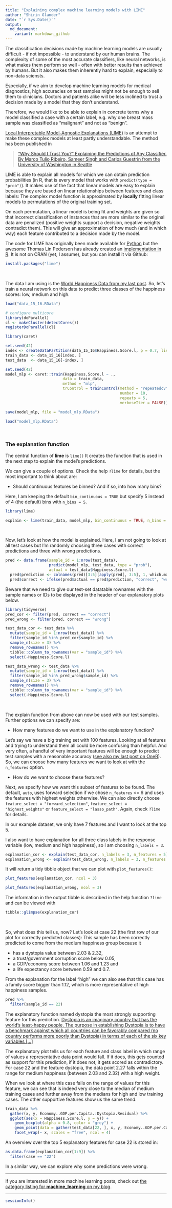 ```yaml
---
title: "Explaining complex machine learning models with LIME"
author: "Shirin Glander"
date: "`r Sys.Date()`"
output:
  md_document:
    variant: markdown_github
---
```


The classification decisions made by machine learning models are usually difficult - if not impossible - to understand by our human brains. The complexity of some of the most accurate classifiers, like neural networks, is what makes them perform so well - often with better results than achieved by humans. But it also makes them inherently hard to explain, especially to non-data sciensts.

Especially, if we aim to develop machine learning models for medical diagnostics, high accuracies on test samples might not be enough to sell them to clinicians. Doctors and patients alike will be less inclined to trust a decision made by a model that they don't understand. 

Therefore, we would like to be able to explain in concrete terms why a model classified a case with a certain label, e.g. why one breast mass sample was classified as "malignant" and not as "benign".

[Local Interpretable Model-Agnostic Explanations (LIME)](https://www.oreilly.com/learning/introduction-to-local-interpretable-model-agnostic-explanations-lime) is an attempt to make these complex models at least partly understandable. The method has been published in

> [“Why Should I Trust You?” Explaining the Predictions of Any Classifier. By Marco Tulio Ribeiro, Sameer Singh and Carlos Guestrin from the University of Washington in Seattle](https://arxiv.org/pdf/1602.04938.pdf)

LIME is able to explain all models for which we can obtain prediction probabilities (in R, that is every model that works with `predict(type = "prob")`). It makes use of the fact that linear models are easy to explain because they are based on linear relationships between features and class labels: The complex model function is approximated by **locally** fitting linear models to permutations of the original training set.

On each permutation, a linear model is being fit and weights are given so that incorrect classification of instances that are more similar to the original data are penalized (positive weights support a decision, negative weights contradict them). This will give an approximation of how much (and in which way) each feature contributed to a decision made by the model.

The code for LIME has originally been made available for [Python](https://github.com/marcotcr/lime) but the awesome Thomas Lin Pederson has already created an [implementation in R](https://github.com/thomasp85/lime). It is not on CRAN (yet, I assume), but you can install it via Github:

```r
install.packages("lime")
```

<br>

The data I am using is the [World Happiness Data from my last post](https://shiring.github.io/machine_learning/2017/04/23/one_r). So, let's train a neural network on this data to predict three classes of the happiness scores: low, medium and high.

```r
load("data_15_16.RData")
```

```r
# configure multicore
library(doParallel)
cl <- makeCluster(detectCores())
registerDoParallel(cl)

library(caret)
```

```r
set.seed(42)
index <- createDataPartition(data_15_16$Happiness.Score.l, p = 0.7, list = FALSE)
train_data <- data_15_16[index, ]
test_data  <- data_15_16[-index, ]
```

```r
set.seed(42)
model_mlp <- caret::train(Happiness.Score.l ~ .,
                         data = train_data,
                         method = "mlp",
                         trControl = trainControl(method = "repeatedcv", 
                                                  number = 10, 
                                                  repeats = 5, 
                                                  verboseIter = FALSE))
```

```r
save(model_mlp, file = "model_mlp.RData")
```

```r
load("model_mlp.RData")
```

<br>

### The explanation function

The central function of **lime** is `lime()` It creates the function that is used in the next step to explain the model's predictions.

We can give a couple of options. Check the help `?lime` for details, but the most important to think about are:

- Should continuous features be binned? And if so, into how many bins?

Here, I am keeping the default `bin_continuous = TRUE` but specify 5 instead of 4 (the default) bins with `n_bins = 5`.

```r
library(lime)

explain <- lime(train_data, model_mlp, bin_continuous = TRUE, n_bins = 5, n_permutations = 1000)
```

<br>

Now, let's look at how the model is explained. Here, I am not going to look at all test cases but I'm randomly choosing three cases with correct predictions and three with wrong predictions.

```r
pred <- data.frame(sample_id = 1:nrow(test_data),
                   predict(model_mlp, test_data, type = "prob"),
                   actual = test_data$Happiness.Score.l)
  pred$prediction <- colnames(pred)[3:5][apply(pred[, 3:5], 1, which.max)]
  pred$correct <- ifelse(pred$actual == pred$prediction, "correct", "wrong")
```

Beware that we need to give our test-set datatable rownames with the sample names or IDs to be displayed in the header of our explanatory plots below.

```r
library(tidyverse)
pred_cor <- filter(pred, correct == "correct")
pred_wrong <- filter(pred, correct == "wrong")

test_data_cor <- test_data %>%
  mutate(sample_id = 1:nrow(test_data)) %>%
  filter(sample_id %in% pred_cor$sample_id) %>%
  sample_n(size = 3) %>%
  remove_rownames() %>%
  tibble::column_to_rownames(var = "sample_id") %>%
  select(-Happiness.Score.l)

test_data_wrong <- test_data %>%
  mutate(sample_id = 1:nrow(test_data)) %>%
  filter(sample_id %in% pred_wrong$sample_id) %>%
  sample_n(size = 3) %>%
  remove_rownames() %>%
  tibble::column_to_rownames(var = "sample_id") %>%
  select(-Happiness.Score.l)
```

<br>

The explain function from above can now be used with our test samples. Further options we can specify are:

- How many features do we want to use in the explanatory function? 

Let's say we have a big training set with 100 features. Looking at all features and trying to understand them all could be more confusing than helpful. And very often, a handful of very important features will be enough to predict test samples with a reasonable accuracy ([see also my last post on OneR](https://shiring.github.io/machine_learning/2017/04/23/one_r)). So, we can choose how many features we want to look at with the `n_features` option.

- How do we want to choose these features?

Next, we specify how we want this subset of features to be found. The default, `auto`, uses forward selection if we chose `n_features` <= 6 and uses the features with highest weights otherwise. We can also directly choose `feature_select = "forward_selection"`, `feature_select = "highest_weights"` or `feature_select = "lasso_path"`. Again, check `?lime` for details.

In our example dataset, we only have 7 features and I want to look at the top 5.

I also want to have explanation for all three class labels in the response variable (low, medium and high happiness), so I am choosing `n_labels = 3`.

```r
explanation_cor <- explain(test_data_cor, n_labels = 3, n_features = 5)
explanation_wrong <- explain(test_data_wrong, n_labels = 3, n_features = 5)
```

It will return a tidy tibble object that we can plot with `plot_features()`:

```r
plot_features(explanation_cor, ncol = 3)
```

```r
plot_features(explanation_wrong, ncol = 3)
```

The information in the output tibble is described in the help function `?lime` and can be viewed with

```r
tibble::glimpse(explanation_cor)
```

<br>

So, what does this tell us, now? Let's look at case 22 (the first row of our plot for correctly predicted classes): This sample has been correctly predicted to come from the medium happiness group because it

- has a dystopia value between 2.03 & 2.32,
- a trust/government corruption score below 0.05,
- a GDP/economy score between 1.06 and 1.23 and
- a life expectancy score between 0.59 and 0.7.

From the explanation for the label "high" we can also see that this case has a family score bigger than 1.12, which is more representative of high happiness samples.

```r
pred %>%
  filter(sample_id == 22)
```

The explanatory function named dystopia the most strongly supporting feature for this prediction. [Dystopia is an imaginary country that has the world’s least-happy people. The purpose in establishing Dystopia is to have a benchmark against which all countries can be favorably compared (no country performs more poorly than Dystopia) in terms of each of the six key variables [...]](http://worldhappiness.report/faq/)

The explanatory plot tells us for each feature and class label in which range of values a representative data point would fall. If it does, this gets counted as support for this prediction, if it does not, it gets scored as contradictory. For case 22 and the feature dystopia, the data point 2.27 falls within the range for medium happiness (between 2.03 and 2.32) with a high weight.

When we look at where this case falls on the range of values for this feature, we can see that is indeed very close to the median of medium training cases and further away from the medians for high and low training cases.
The other supportive features show us the same trend.

```r
train_data %>%
  gather(x, y, Economy..GDP.per.Capita.:Dystopia.Residual) %>%
  ggplot(aes(x = Happiness.Score.l, y = y)) +
    geom_boxplot(alpha = 0.8, color = "grey") + 
    geom_point(data = gather(test_data[22, ], x, y, Economy..GDP.per.Capita.:Dystopia.Residual), color = "red", size = 3) +
    facet_wrap(~ x, scales = "free", ncol = 4)
```

An overview over the top 5 explanatory features for case 22 is stored in:

```r
as.data.frame(explanation_cor[1:9]) %>%
  filter(case == "22")
```

In a similar way, we can explore why some predictions were wrong.

---

If you are interested in more machine learning posts, check out [the category listing for **machine_learning** on my blog](https://shiring.github.io/categories.html#machine_learning-ref).

---

```r
sessionInfo()
```
